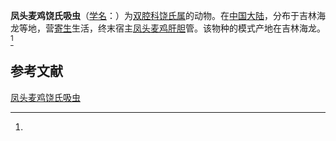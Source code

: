 {{Speciesbox
| name = 凤头麦鸡饶氏吸虫
| status = 
| status_system = 
| image = 
| genus = Lutztrema
| species = vanelli
| authority = (Bai et Liu, 1977)<ref name='id9934'>{{cite web| url =http://www.bioinfo.cn/db05/BjdwSpecies.php?action=view&id=9934| title =凤头麦鸡饶氏吸虫| work =《中国动物物种编目数据库》| publisher =中国科学院微生物研究所| author =中国科学院动物研究所| accessdate =2009-04-16| deadurl =yes| archiveurl =https://web.archive.org/web/20160305022853/http://www.bioinfo.cn/db05/BjdwSpecies.php?action=view&id=9934| archivedate =2016-03-05}}</ref>
}}

'''凤头麦鸡饶氏吸虫'''（[[学名|学名]]：{{lang|la|''Lutztrema vanelli''}}）为[[双腔科|双腔科]][[饶氏属|饶氏属]]的动物。在[[中国大陆|中国大陆]]，分布于吉林海龙等地，营[[寄生|寄生]]生活，终末宿主[[凤头麦鸡|凤头麦鸡]][[肝|肝]][[胆|胆]]管。该物种的模式产地在吉林海龙。<ref name='id9934'/>

== 参考文献 ==
{{reflist}}

{{Wikispecies|Lutztrema vanelli}}
{{Taxonbar|from=Q10896217}}

[[Category:饶氏属|凤头麦鸡饶氏吸虫]]


{{吸虫小作品}}